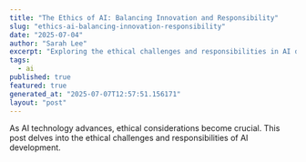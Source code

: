 ```yaml
---
title: "The Ethics of AI: Balancing Innovation and Responsibility"
slug: "ethics-ai-balancing-innovation-responsibility"
date: "2025-07-04"
author: "Sarah Lee"
excerpt: "Exploring the ethical challenges and responsibilities in AI development."
tags:
  - ai
published: true
featured: true
generated_at: "2025-07-07T12:57:51.156171"
layout: "post"
---
```


As AI technology advances, ethical considerations become crucial. This post delves into the ethical challenges and responsibilities of AI development.